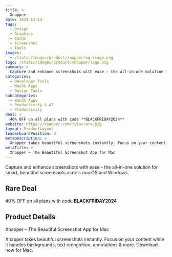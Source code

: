 ```yaml
---
title: >
  Xnapper
date: 2024-12-14
tags:
  - Design
  - Graphics
  - macOS
  - Screenshot
  - Tools
images:
  - /static/images/product/xnapper/og-image.png
logo: /static/images/product/xnapper/logo.png
summary: >
  Capture and enhance screenshots with ease - the all-in-one solution for smart, beautiful screenshots across macOS and Windows.
categories:
  - Developer Tools
  - MacOS Apps
  - Design Tools
subcategories:
  - macOS Apps
  - Productivity & AI
  - Productivity
deal: >
  40% OFF on all plans with code **BLACKFRIDAY2024**
website: https://xnapper.com/?via=rare-big
layout: ProductLayout
leaderboardPosition: 9
metaDescription: >
  Xnapper takes beautiful screenshots instantly. Focus on your content while it handles backgrounds, text recognition, annotations & more. Download now for Mac.
metaTitle: >
  Xnapper – The Beautiful Screenshot App for Mac
---
```

Capture and enhance screenshots with ease - the all-in-one solution for smart, beautiful screenshots across macOS and Windows.

## Rare Deal

40% OFF on all plans with code **BLACKFRIDAY2024**

## Product Details

Xnapper – The Beautiful Screenshot App for Mac

Xnapper takes beautiful screenshots instantly. Focus on your content while it handles backgrounds, text recognition, annotations & more. Download now for Mac.
